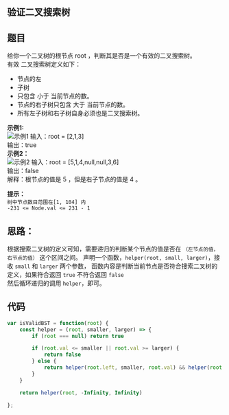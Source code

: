 ## 验证二叉搜索树

<TitleMsg
    link='https://leetcode.cn/problems/validate-binary-search-tree/description/'
    level='middle'
    title='No.98 验证二叉搜索树'
/>


## 题目
给你一个二叉树的根节点 root ，判断其是否是一个有效的二叉搜索树。  
有效 二叉搜索树定义如下：  
- 节点的左
- 子树
- 只包含 小于 当前节点的数。
- 节点的右子树只包含 大于 当前节点的数。
- 所有左子树和右子树自身必须也是二叉搜索树。

**示例1:**  
![示例1](https://assets.leetcode.com/uploads/2020/12/01/tree1.jpg)
输入：root = [2,1,3]  
输出：true  
**示例2：**  
![示例2](https://assets.leetcode.com/uploads/2020/12/01/tree2.jpg)
输入：root = [5,1,4,null,null,3,6]  
输出：false  
解释：根节点的值是 5 ，但是右子节点的值是 4 。  

**提示：**  
`树中节点数目范围在[1, 104] 内`  
`-231 <= Node.val <= 231 - 1`

## 思路：
根据搜索二叉树的定义可知，需要递归的判断某个节点的值是否在 `（左节点的值，右节点的值）` 这个区间之间。
声明一个函数，`helper(root, small, larger)`，接收 `small` 和 `larger` 两个参数，
函数内容是判断当前节点是否符合搜索二叉树的定义，如果符合返回 `true` 不符合返回 `false`  
然后循环递归的调用 `helper`，即可。

## 代码
```javascript
var isValidBST = function(root) {
    const helper = (root, smaller, larger) => {
        if (root === null) return true

        if (root.val <= smaller || root.val >= larger) {
            return false 
        } else {
            return helper(root.left, smaller, root.val) && helper(root.right, root.val, larger)
        }
    }

    return helper(root, -Infinity, Infinity)

};
```
